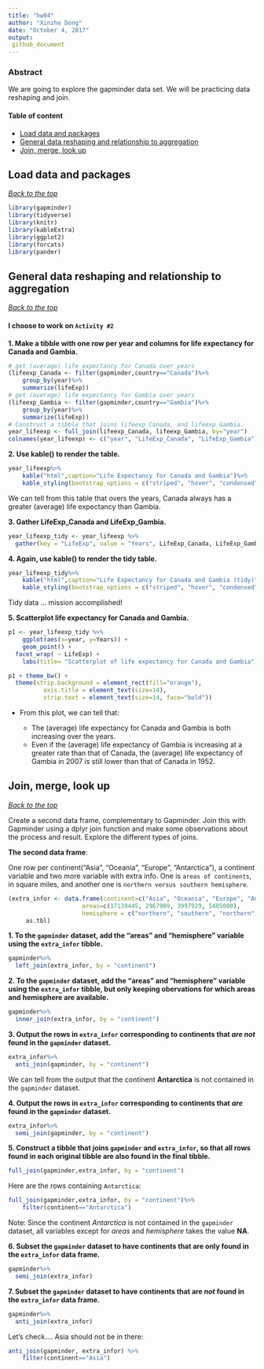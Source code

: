 ```yaml
---
title: "hw04"
author: "Xinzhe Dong"
date: "October 4, 2017"
output: 
 github_document 
---
```

### Abstract

We are going to explore the gapminder data set. We will be practicing data reshaping and join.

#### Table of content
-   [Load data and packages](#load-data-and-packages)
-   [General data reshaping and relationship to aggregation](#general-data-reshaping-and-relationship-to-aggregation)
-   [Join, merge, look up](#join-merge-look-up)

Load data and packages
----------------------

[*Back to the top*](#abstract)

```r
library(gapminder)
library(tidyverse)
library(knitr)
library(kableExtra)
library(ggplot2)
library(forcats)
library(pander)
```


General data reshaping and relationship to aggregation
------------------------------------------------------

[*Back to the top*](#abstract)

#### I choose to work on `Activity #2`

**1. Make a tibble with one row per year and columns for life expectancy for Canada and Gambia.**

```r
# get (average) life expectancy for Canada over years
(lifeexp_Canada <- filter(gapminder,country=="Canada")%>%
    group_by(year)%>%
    summarize(lifeExp))
# get (average) life expectancy for Gambia over years
(lifeexp_Gambia <- filter(gapminder,country=="Gambia")%>%
    group_by(year)%>%
    summarize(lifeExp))
# Construct a tibble that joins lifeexp_Canada, and lifeexp_Gambia.
year_lifeexp <- full_join(lifeexp_Canada, lifeexp_Gambia, by="year")
colnames(year_lifeexp) <- c("year", "LifeExp_Canada", "LifeExp_Gambia")
```

**2. Use kable() to render the table.**

```r
year_lifeexp%>%
    kable("html",caption="Life Expectancy for Canada and Gambia")%>%
    kable_styling(bootstrap_options = c("striped", "hover", "condensed", "responsive"))
```
We can tell from this table that overs the years, Canada always has a greater (average) life expectancy than Gambia. 


**3. Gather LifeExp_Canada and LifeExp_Gambia.**

```r
year_lifeexp_tidy <- year_lifeexp %>%
  gather(key = "LifeExp", value = "Years", LifeExp_Canada, LifeExp_Gambia)
```

**4. Again, use kable() to render the tidy table.**

```r
year_lifeexp_tidy%>%
    kable("html",caption="Life Expectancy for Canada and Gambia (tidy)")%>%
    kable_styling(bootstrap_options = c("striped", "hover", "condensed", "responsive"))
```
Tidy data ... mission accomplished!


**5. Scatterplot life expectancy for Canada and Gambia.**

```r
p1 <- year_lifeexp_tidy %>%
    ggplot(aes(x=year, y=Years)) +
    geom_point() +
  facet_wrap( ~ LifeExp) +
    labs(title= "Scatterplot of life expectancy for Canada and Gambia") 

p1 + theme_bw() +
  theme(strip.background = element_rect(fill="orange"),
          axis.title = element_text(size=14),
          strip.text = element_text(size=14, face="bold"))
```

* From this plot, we can tell that:

     * The (average) life expectancy for Canada and Gambia is both increasing over the years.
     * Even if the (average) life expectancy of Gambia is increasing at a greater rate than that of Canada, the (average) life expectancy of Gambia in 2007 is still lower than that of Canada in 1952.

Join, merge, look up
--------------------

[*Back to the top*](#abstract)

Create a second data frame, complementary to Gapminder. Join this with Gapminder using a  dplyr join function and make some observations about the process and result. Explore the different types of joins. 

**The second data frame**:

One row per continent("Asia", "Oceania", "Europe", "Antarctica"), a continent variable and two more variable with extra info. One is `areas of continents`, in square miles, and another one is `northern versus southern hemisphere`.

```r
(extra_infor <- data.frame(continent=c("Asia", "Oceania", "Europe", "Antarctica"),
                     areas=c(17139445, 2967909, 3997929, 5405000),
                     hemisphere = c("northern", "southern", "northern", "southern")) %>% 
     as.tbl)
```

**1. To the `gapminder` dataset, add the "areas" and "hemisphere" variable using the `extra_infor` tibble.**

```r
gapminder%>%
  left_join(extra_infor, by = "continent")
```


**2. To the `gapminder` dataset, add the "areas" and "hemisphere" variable using the `extra_infor` tibble, but only keeping obervations for which areas and hemisphere are available.**


```r
gapminder%>%
  inner_join(extra_infor, by = "continent")
```

**3. Output the rows in `extra_infor` corresponding to continents that _are not_ found in the `gapminder` dataset.**


```r
extra_infor%>%
  anti_join(gapminder, by = "continent")
```
We can tell from the output that the continent **Antarctica** is not contained in the `gapminder` dataset.

**4. Output the rows in `extra_infor` corresponding to continents that _are_ found in the `gapminder` dataset.**


```r
extra_infor%>%
  semi_join(gapminder, by = "continent")
```


**5. Construct a tibble that joins `gapminder` and `extra_infor`, so that all rows found in each original tibble are also found in the final tibble.**


```r
full_join(gapminder,extra_infor, by = "continent")
```

Here are the rows containing `Antarctica`:
```r
full_join(gapminder,extra_infor, by = "continent")%>% 
    filter(continent=="Antarctica")
```

Note:
Since the continent *Antarctica* is not contained in the `gapminder` dataset, all variables except for *areas* and *hemisphere* takes the value **NA**.


**6. Subset the `gapminder` dataset to have continents that are only found in the `extra_infor` data frame.**

```r
gapminder%>%
  semi_join(extra_infor)
```


**7. Subset the `gapminder` dataset to have continents that are _not_ found in the `extra_infor` data frame.**

```r
gapminder%>%
  anti_join(extra_infor)
```

Let’s check…. Asia should not be in there:

```r
anti_join(gapminder, extra_infor) %>% 
    filter(continent=="Asia")
```

